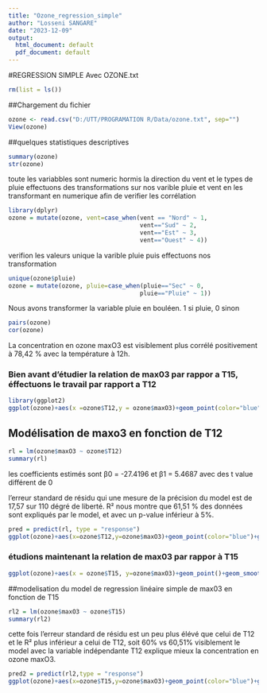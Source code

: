 ```yaml
---
title: "Ozone_regression_simple"
author: "Losseni SANGARE"
date: "2023-12-09"
output:
  html_document: default
  pdf_document: default
---
```

#REGRESSION SIMPLE Avec OZONE.txt
```r
rm(list = ls())
```

##Chargement du fichier
```r
ozone <- read.csv("D:/UTT/PROGRAMATION R/Data/ozone.txt", sep="")
View(ozone)
```

##quelques statistiques descriptives
```r
summary(ozone)
str(ozone)
```

toute les variabbles sont numeric hormis la direction du vent et le types de pluie
effectuons des transformations sur nos varible pluie et vent en les transformant en numerique afin de verifier les corrélation 

```r
library(dplyr)
ozone = mutate(ozone, vent=case_when(vent == "Nord" ~ 1,
                                     vent=="Sud" ~ 2,
                                     vent=="Est" ~ 3,
                                     vent=="Ouest" ~ 4))

```

verifion les valeurs unique la varible pluie puis effectuons nos transformation
```r
unique(ozone$pluie)
ozone = mutate(ozone, pluie=case_when(pluie=="Sec" ~ 0,
                                     pluie=="Pluie" ~ 1))

```
Nous avons transformer la variable pluie en bouléen. 1 si pluie, 0 sinon

```r
pairs(ozone)
cor(ozone)
```

La concentration en ozone maxO3 est visiblement plus corrélé positivement à 78,42 % avec la température à 12h. 

### Bien avant d'étudier la relation de max03 par rappor a T15, éffectuons le travail par rapport a T12
```r
library(ggplot2)
ggplot(ozone)+aes(x =ozone$T12,y = ozone$maxO3)+geom_point(color="blue")+ geom_smooth(method = "lm", color="red", lwd=2)+theme_light()
```

## Modélisation de maxo3 en fonction de  T12
```r
rl = lm(ozone$maxO3 ~ ozone$T12)
summary(rl)
```

les coefficients estimés sont β0 = -27.4196 et β1 = 5.4687 avec des t value différent de 0

l'erreur standard de résidu qui une mesure de la précision du model est de 17,57 sur 110 dégré de liberté.
R² nous montre que 61,51 % des données sont expliqués par le model, et avec un p-value inférieur à 5%.

```r
pred = predict(rl, type = "response")
ggplot(ozone)+aes(x=ozone$T12,y=ozone$maxO3)+geom_point(color="blue")+geom_line(aes(y=pred),color="red",lwd=2)+theme_light()
```

### étudions maintenant la relation de max03 par rappor à T15

```r
ggplot(ozone)+aes(x = ozone$T15, y=ozone$maxO3)+geom_point()+geom_smooth(method ="lm",color="red",lwd=2)
```

##modelisation du model de regression linéaire simple de max03 en fonction de T15

```r
rl2 = lm(ozone$maxO3 ~ ozone$T15)
summary(rl2)
```

cette fois l'erreur standard de résidu est un peu plus élévé que celui de T12 et le R² plus inférieur a celui de T12, soit 60% vs 60,51%
visiblement le model avec la variable indépendante T12 explique mieux la concentration en ozone maxO3.

```r
pred2 = predict(rl2,type = "response")
ggplot(ozone)+aes(x=ozone$T15,y=ozone$maxO3)+geom_point(color="blue")+geom_line(aes(y=pred2), color="#00d000",lwd=2)+theme_light()
```





